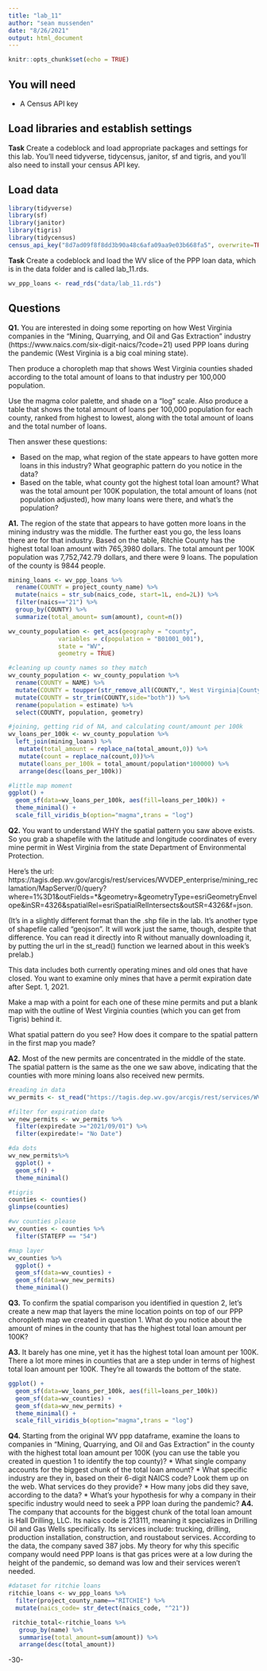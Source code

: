 ```yaml
---
title: "lab_11"
author: "sean mussenden"
date: "8/26/2021"
output: html_document
---
```


```r
knitr::opts_chunk$set(echo = TRUE)
```

## You will need

* A Census API key

## Load libraries and establish settings

**Task** Create a codeblock and load appropriate packages and settings for this lab. You'll need tidyverse, tidycensus, janitor, sf and tigris, and you'll also need to install your census API key.

## Load data
```r
library(tidyverse)
library(sf)
library(janitor)
library(tigris)
library(tidycensus)
census_api_key("8d7ad09f8f8dd3b90a48c6afa09aa9e03b668fa5", overwrite=TRUE)
```


**Task** Create a codeblock and load the WV slice of the PPP loan data, which is in the data folder and is called lab_11.rds.
```r
wv_ppp_loans <- read_rds("data/lab_11.rds")
```


## Questions 

**Q1.** You are interested in doing some reporting on how West Virginia companies in the "Mining, Quarrying, and Oil and Gas Extraction" industry (https://www.naics.com/six-digit-naics/?code=21) used PPP loans during the pandemic (West Virginia is a big coal mining state).  

Then produce a choropleth map that shows West Virginia counties shaded according to the total amount of loans to that industry per 100,000 population. 

Use the magma color palette, and shade on a "log" scale. Also produce a table that shows the total amount of loans per 100,000 population for each county, ranked from highest to lowest, along with the total amount of loans and the total number of loans. 

Then answer these questions:

* Based on the map, what region of the state appears to have gotten more loans in this industry? What geographic pattern do you notice in the data?
* Based on the table, what county got the highest total loan amount? What was the total amount per 100K population, the total amount of loans (not population adjusted), how many loans were there, and what's the population?

**A1.** 
The region of the state that appears to have gotten more loans in the mining industry was the middle. The further east you go, the less loans there are for that industry. Based on the table, Ritchie County has the highest total loan amount with 765,3980 dollars. The total amount per 100K population was 7,752,742.79 dollars, and there were 9 loans. The population of the county is 9844 people.

```r
mining_loans <- wv_ppp_loans %>%
  rename(COUNTY = project_county_name) %>%
  mutate(naics = str_sub(naics_code, start=1L, end=2L)) %>%
  filter(naics=="21") %>%
  group_by(COUNTY) %>%
  summarize(total_amount= sum(amount), count=n())

wv_county_population <- get_acs(geography = "county", 
              variables = c(population = "B01001_001"), 
              state = "WV",
              geometry = TRUE)

#cleaning up county names so they match 
wv_county_population <- wv_county_population %>%
  rename(COUNTY = NAME) %>%
  mutate(COUNTY = toupper(str_remove_all(COUNTY,", West Virginia|County"))) %>%
  mutate(COUNTY = str_trim(COUNTY,side="both")) %>%
  rename(population = estimate) %>%
  select(COUNTY, population, geometry)

#joining, getting rid of NA, and calculating count/amount per 100k
wv_loans_per_100k <- wv_county_population %>%
  left_join(mining_loans) %>%
   mutate(total_amount = replace_na(total_amount,0)) %>%
   mutate(count = replace_na(count,0))%>%
   mutate(loans_per_100k = total_amount/population*100000) %>%
   arrange(desc(loans_per_100k))

#little map moment 
ggplot() + 
  geom_sf(data=wv_loans_per_100k, aes(fill=loans_per_100k)) + 
  theme_minimal() +
  scale_fill_viridis_b(option="magma",trans = "log") 
```

**Q2.** You want to understand WHY the spatial pattern you saw above exists.  So you grab a shapefile with the latitude and longitude coordinates of every mine permit in West Virginia from the state Department of Environmental Protection. 

Here's the url: https://tagis.dep.wv.gov/arcgis/rest/services/WVDEP_enterprise/mining_reclamation/MapServer/0/query?where=1%3D1&outFields=*&geometry=&geometryType=esriGeometryEnvelope&inSR=4326&spatialRel=esriSpatialRelIntersects&outSR=4326&f=json. 

(It's in a slightly different format than the .shp file in the lab. It's another type of shapefile called "geojson".  It will work just the same, though, despite that difference. You can read it directly into R without manually downloading it, by putting the url in the st_read() function we learned about in this week's prelab.) 

This data includes both currently operating mines and old ones that have closed.  You want to examine only mines that have a permit expiration date after Sept. 1, 2021. 

Make a map with a point for each one of these mine permits and put a blank map with the outline of West Virginia counties (which you can get from Tigris) behind it. 

What spatial pattern do you see? How does it compare to the spatial pattern in the first map you made?

**A2.** Most of the new permits are concentrated in the middle of the state. The spatial pattern is the same as the one we saw above, indicating that the counties with more mining loans also received new permits. 
```r
#reading in data
wv_permits <- st_read("https://tagis.dep.wv.gov/arcgis/rest/services/WVDEP_enterprise/mining_reclamation/MapServer/0/query?where=1%3D1&outFields=*&geometry=&geometryType=esriGeometryEnvelope&inSR=4326&spatialRel=esriSpatialRelIntersects&outSR=4326&f=json")

#filter for expiration date 
wv_new_permits <- wv_permits %>%
  filter(expiredate >="2021/09/01") %>%
  filter(expiredate!= "No Date")

#da dots
wv_new_permits%>%
  ggplot() + 
  geom_sf() + 
  theme_minimal()

#tigris 
counties <- counties() 
glimpse(counties)

#wv counties please 
wv_counties <- counties %>%
  filter(STATEFP == "54")

#map layer 
wv_counties %>%
  ggplot() + 
  geom_sf(data=wv_counties) +
  geom_sf(data=wv_new_permits)
  theme_minimal()
```


**Q3.** To confirm the spatial comparison you identified in question 2, let's create a new map that layers the mine location points on top of our PPP choropleth map we created in question 1. What do you notice about the amount of mines in the county that has the highest total loan amount per 100K?

**A3.** It barely has one mine, yet it has the highest total loan amount per 100K. There a lot more mines in counties that are a step under in terms of highest total loan amount per 100K. They're all towards the bottom of the state. 
```r
ggplot() + 
  geom_sf(data=wv_loans_per_100k, aes(fill=loans_per_100k))
  geom_sf(data=wv_counties) +
  geom_sf(data=wv_new_permits) + 
  theme_minimal() +
  scale_fill_viridis_b(option="magma",trans = "log") 
```

**Q4.** Starting from the original WV ppp dataframe, examine the loans to companies in "Mining, Quarrying, and Oil and Gas Extraction" in the county with the highest total loan amount per 100K (you can use the table you created in question 1 to identify the top county)?
* What single company accounts for the biggest chunk of the total loan amount? 
* What specific industry are they in, based on their 6-digit NAICS code? Look them up on the web. What services do they provide?
* How many jobs did they save, according to the data?
* What's your hypothesis for why a company in their specific industry would need to seek a PPP loan during the pandemic?
**A4.** The company that accounts for the biggest chunk of the total loan amount is Hall Drilling, LLC. Its naics code is 213111, meaning it specializes in Drilling Oil and Gas Wells specifically. Its services include: trucking, drilling, production installation, construction, and roustabout services. According to the data, the company saved 387 jobs. My theory for why this specific company would need PPP loans is that gas prices were at a low during the height of the pandemic, so demand was low and their services weren't needed. 
```r
#dataset for ritchie loans 
ritchie_loans <- wv_ppp_loans %>%
  filter(project_county_name=="RITCHIE") %>%
  mutate(naics_code= str_detect(naics_code, "^21"))

 ritchie_total<-ritchie_loans %>%
   group_by(name) %>%
   summarise(total_amount=sum(amount)) %>%
   arrange(desc(total_amount))
```

-30-
